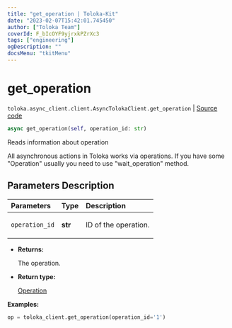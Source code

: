 ```yaml
---
title: "get_operation | Toloka-Kit"
date: "2023-02-07T15:42:01.745450"
author: ["Toloka Team"]
coverId: F_bIcOYF9yjrxkPZrXc3
tags: ["engineering"]
ogDescription: ""
docsMenu: "tkitMenu"
---
```


# get_operation
`toloka.async_client.client.AsyncTolokaClient.get_operation` | [Source code](https://github.com/Toloka/toloka-kit/blob/v1.1.3/src/async_client/client.py#L0)

```python
async get_operation(self, operation_id: str)
```

Reads information about operation

All asynchronous actions in Toloka works via operations. If you have some "Operation" usually you need to use
"wait_operation" method.

## Parameters Description

| Parameters | Type | Description |
| :----------| :----| :-----------|
`operation_id`|**str**|<p>ID of the operation.</p>

* **Returns:**

  The operation.

* **Return type:**

  [Operation](/docs-new/toloka-kit/reference/toloka.client.operations.Operation)

**Examples:**

```python
op = toloka_client.get_operation(operation_id='1')
```
